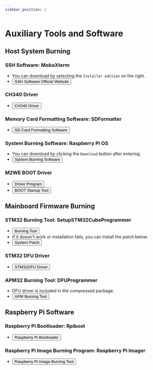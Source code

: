 ```yaml
---
sidebar_position: 1
---
```


# Auxiliary Tools and Software

## **Host System Burning**

### SSH Software: MobaXterm
* You can download by selecting the `Installer edition` on the right.
* <Button variant="contained" disableElevation href="https://mobaxterm.mobatek.net/download-home-edition.html">SSH Software Official Website</Button>

### CH340 Driver
* <Button variant="contained" disableElevation href="https://cdn.mellow.klipper.cn/EXE/CH340.zip">CH340 Driver</Button>

### Memory Card Formatting Software: SDFormatter
* <Button variant="contained" disableElevation href="https://www.waveshare.net/w/upload/d/d7/Panasonic_SDFormatter.zip">SD Card Formatting Software</Button>

### System Burning Software: Raspberry Pi OS
* You can download by clicking the `Download` button after entering.
* <Button variant="contained" disableElevation href="https://www.raspberrypi.com/software/">System Burning Software</Button>

### M2WE BOOT Driver
* <Button variant="contained" disableElevation href="https://cdn.mellow.klipper.cn/Utils/zadig-2.7.exe">Driver Program</Button>
* <Button variant="contained" disableElevation href="https://cdn.mellow.klipper.cn/Utils/FLY-BOOT-Setup.msi">BOOT Startup Tool</Button>

## **Mainboard Firmware Burning**

### STM32 Burning Tool: SetupSTM32CubeProgrammer
* <Button variant="contained" disableElevation href="https://cdn.mellow.klipper.cn/EXE/SetupSTM32CubeProgrammer_win64.zip">Burning Tool</Button>
* If it doesn't work or installation fails, you can install the patch below.
* <Button variant="contained" disableElevation href="https://cdn.mellow.klipper.cn/EXE/%E5%BE%AE%E8%BD%AF%E5%B8%B8%E7%94%A8%E8%BF%90%E8%A1%8C%E5%BA%93%E5%90%88%E9%9B%86.zip">System Patch</Button>

### STM32 DFU Driver
* <Button variant="contained" disableElevation href="https://cdn.mellow.klipper.cn/EXE/STM32DFU.zip">STM32DFU Driver</Button>

### APM32 Burning Tool: DFUProgrammer
* DFU driver is included in the compressed package.
* <Button variant="contained" disableElevation href="https://cdn.mellow.klipper.cn/EXE/DFUProgrammer.zip">APM Burning Tool</Button>

## **Raspberry Pi Software**

### Raspberry Pi Bootloader: Rpiboot
* <Button variant="contained" disableElevation href="https://files.waveshare.net/wiki/w/upload/f/f3/Rpiboot_setup.zip">Raspberry Pi Bootloader</Button>

### Raspberry Pi Image Burning Program: Raspberry Pi Imager
* <Button variant="contained" disableElevation href="https://www.raspberrypi.com/software/">Raspberry Pi Image Burning Tool</Button>

